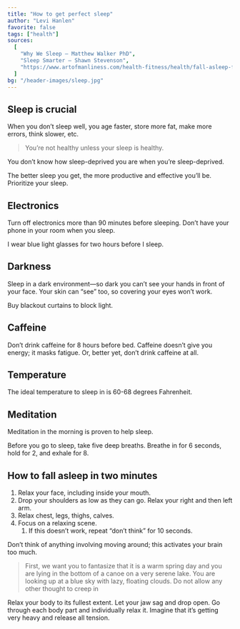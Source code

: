 ```yaml
---
title: "How to get perfect sleep"
author: "Levi Hanlen"
favorite: false
tags: ["health"]
sources:
  [
    "Why We Sleep — Matthew Walker PhD",
    "Sleep Smarter — Shawn Stevenson",
    "https://www.artofmanliness.com/health-fitness/health/fall-asleep-fast/",
  ]
bg: "/header-images/sleep.jpg"
---
```


## Sleep is crucial

When you don’t sleep well, you age faster, store more fat, make more errors, think slower, etc.

> You’re not healthy unless your sleep is healthy.

You don’t know how sleep-deprived you are when you’re sleep-deprived.

The better sleep you get, the more productive and effective you’ll be. Prioritize your sleep.

## Electronics

Turn off electronics more than 90 minutes before sleeping. Don’t have your phone in your room when you sleep.

I wear blue light glasses for two hours before I sleep.

## Darkness

Sleep in a dark environment—so dark you can’t see your hands in front of your face. Your skin can “see” too, so covering your eyes won’t work.

Buy blackout curtains to block light.

## Caffeine

Don’t drink caffeine for 8 hours before bed. Caffeine doesn’t give you energy; it masks fatigue. Or, better yet, don’t drink caffeine at all.

## Temperature

The ideal temperature to sleep in is 60-68 degrees Fahrenheit.

## Meditation

Meditation in the morning is proven to help sleep.

Before you go to sleep, take five deep breaths. Breathe in for 6 seconds, hold for 2, and exhale for 8.

## How to fall asleep in two minutes

1. Relax your face, including inside your mouth.
2. Drop your shoulders as low as they can go. Relax your right and then left arm.
3. Relax chest, legs, thighs, calves.
4. Focus on a relaxing scene.
   1. If this doesn’t work, repeat “don’t think” for 10 seconds.

Don’t think of anything involving moving around; this activates your brain too much.

> First, we want you to fantasize that it is a warm spring day and you are lying in the bottom of a canoe on a very serene lake. You are looking up at a blue sky with lazy, floating clouds. Do not allow any other thought to creep in

Relax your body to its fullest extent. Let your jaw sag and drop open. Go through each body part and individually relax it. Imagine that it’s getting very heavy and release all tension.
